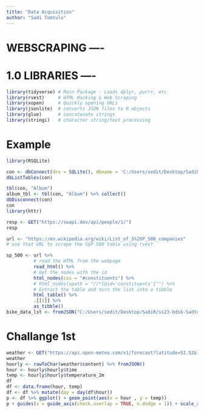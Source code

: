 ```yaml
---
title: "Data Acquisition"
author: "Sadi Tomtulu"
---
```


# WEBSCRAPING ----

# 1.0 LIBRARIES ----

```r
library(tidyverse) # Main Package - Loads dplyr, purrr, etc.
library(rvest)     # HTML Hacking & Web Scraping
library(xopen)     # Quickly opening URLs
library(jsonlite)  # converts JSON files to R objects
library(glue)      # concatenate strings
library(stringi)   # character string/text processing
```

# Example

```r
library(RSQLite)

con <- dbConnect(drv = SQLite(), dbname = 'C:/Users/sedit/Desktop/SadiR/ss23-bdsb-Sadtom98/content/01_journal/02_data_acquisition_/Chinook_Sqlite.sqlite')
dbListTables(con)

tbl(con, "Album")
album_tbl <- tbl(con, "Album") %>% collect()
dbDisconnect(con)
con
library(httr)

resp <- GET("https://swapi.dev/api/people/1/")
resp
```



```r
url <- "https://en.wikipedia.org/wiki/List_of_S%26P_500_companies"
# use that URL to scrape the S&P 500 table using rvest

sp_500 <- url %>%
          # read the HTML from the webpage
          read_html() %>%
          # Get the nodes with the id
          html_nodes(css = "#constituents") %>%
          # html_nodes(xpath = "//*[@id='constituents']"") %>% 
          # Extract the table and turn the list into a tibble
          html_table() %>% 
          .[[1]] %>% 
          as_tibble()
bike_data_lst <- fromJSON("C:/Users/sedit/Desktop/SadiR/ss23-bdsb-Sadtom98/content/01_journal/02_data_acquisition_/bike_data.json")


```

# Challange 1st
```r
weather <- GET("https://api.open-meteo.com/v1/forecast?latitude=52.52&longitude=13.41&hourly=temperature_2m")
weather
hourly <- rawToChar(weather$content) %>% fromJSON()
hour <- hourly$hourly$time
temp <- hourly$hourly$temperature_2m
df
df <- data.frame(hour, temp)
df <- df %>% mutate(day = day(df$hour))
p <- df %>% ggplot() + geom_point(aes(x = hour , y = temp))
p + guides(x = guide_axis(check.overlap = TRUE, n.dodge = 1)) + scale_x_discrete(breaks = waiver()) + theme(axis.text.x = element_text(angle=45))
```

